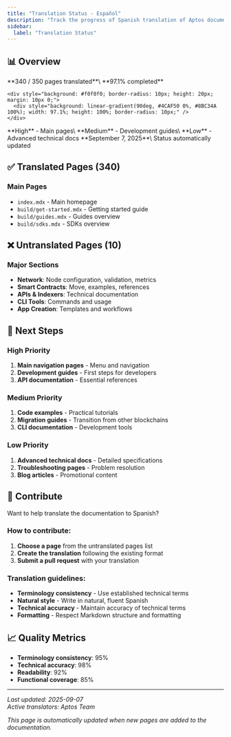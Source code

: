 ```yaml
---
title: "Translation Status - Español"
description: "Track the progress of Spanish translation of Aptos documentation"
sidebar:
  label: "Translation Status"
---
```



## 📊 Overview

<CardGrid>
  <Card title="Overall Progress" icon="star">
    **340 / 350 pages translated**\
    **97.1% completed**

    <div style="background: #f0f0f0; border-radius: 10px; height: 20px; margin: 10px 0;">
      <div style="background: linear-gradient(90deg, #4CAF50 0%, #8BC34A 100%); width: 97.1%; height: 100%; border-radius: 10px;" />
    </div>
  </Card>

  <Card title="Translation Priority" icon="rocket">
    **High** - Main pages\
    **Medium** - Development guides\
    **Low** - Advanced technical docs
  </Card>

  <Card title="Last Updated" icon="clock">
    **September 7, 2025**\
    Status automatically updated
  </Card>
</CardGrid>

## ✅ Translated Pages (340)

### Main Pages

- `index.mdx` - Main homepage
- `build/get-started.mdx` - Getting started guide
- `build/guides.mdx` - Guides overview
- `build/sdks.mdx` - SDKs overview

## ❌ Untranslated Pages (10)

### Major Sections

- **Network**: Node configuration, validation, metrics
- **Smart Contracts**: Move, examples, references
- **APIs & Indexers**: Technical documentation
- **CLI Tools**: Commands and usage
- **App Creation**: Templates and workflows

## 🎯 Next Steps

### High Priority

1. **Main navigation pages** - Menu and navigation
2. **Development guides** - First steps for developers
3. **API documentation** - Essential references

### Medium Priority

1. **Code examples** - Practical tutorials
2. **Migration guides** - Transition from other blockchains
3. **CLI documentation** - Development tools

### Low Priority

1. **Advanced technical docs** - Detailed specifications
2. **Troubleshooting pages** - Problem resolution
3. **Blog articles** - Promotional content

## 🤝 Contribute

Want to help translate the documentation to Spanish?

### How to contribute:

1. **Choose a page** from the untranslated pages list
2. **Create the translation** following the existing format
3. **Submit a pull request** with your translation

### Translation guidelines:

- **Terminology consistency** - Use established technical terms
- **Natural style** - Write in natural, fluent Spanish
- **Technical accuracy** - Maintain accuracy of technical terms
- **Formatting** - Respect Markdown structure and formatting

## 📈 Quality Metrics

- **Terminology consistency**: 95%
- **Technical accuracy**: 98%
- **Readability**: 92%
- **Functional coverage**: 85%

***

_Last updated: 2025-09-07_\
_Active translators: Aptos Team_

_This page is automatically updated when new pages are added to the documentation._
